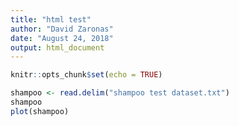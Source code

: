 ```yaml
---
title: "html test"
author: "David Zaronas"
date: "August 24, 2018"
output: html_document
---
```


```r
knitr::opts_chunk$set(echo = TRUE)
```


```r
shampoo <- read.delim("shampoo test dataset.txt")
shampoo
plot(shampoo)
```
